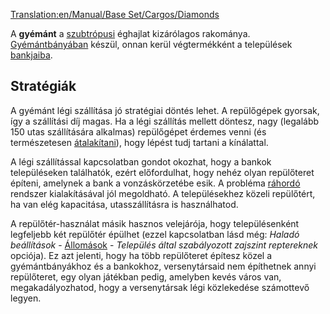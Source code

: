 [[Translation:en/Manual/Base Set/Cargos/Diamonds]]

{{hu/Rakomány|név=Gyémánt
|kép=en/Diamonds.png
|termeli=[[hu/Manual/Base Set/Industries/Gyémántbánya|gyémántbánya]] - kizárólag szubtrópusi éghajlaton
|fogadja=[[hu/Manual/Base Set/Industries/Bank|bank]]
}}

A '''gyémánt''' a [[hu/Manual/Éghajlatok#Szubtrópusi|szubtrópusi]] éghajlat kizárólagos rakománya. [[hu/Manual/Base Set/Industries/Gyémántbánya|Gyémántbányában]] készül, onnan kerül végtermékként a települések [[hu/Manual/Base Set/Industries/Bank|bankjaiba]].

== Stratégiák ==
A gyémánt légi szállítása jó stratégiai döntés lehet. A repülőgépek gyorsak, így a szállítási díj magas. Ha a légi szállítás mellett döntesz, nagy (legalább 150 utas szállítására alkalmas) repülőgépet érdemes venni (és természetesen [[hu/Manual/Járművek átalakítása|átalakítani]]), hogy lépést tudj tartani a kínálattal.

A légi szállítással kapcsolatban gondot okozhat, hogy a bankok településeken találhatók, ezért előfordulhat, hogy nehéz olyan repülőteret építeni, amelynek a bank a vonzáskörzetébe esik.
A probléma [[hu/Ráhordó szolgáltatás|ráhordó]] rendszer kialakításával jól megoldható. A településekhez közeli repülőtért, ha van elég kapacitása, utasszállításra is használhatod. 

A repülőtér-használat másik hasznos velejárója, hogy településenként legfeljebb két repülőtér épülhet (ezzel kapcsolatban lásd még: ''Haladó beállítások'' - [[hu/Haladó beállítások/Állomások#Állomások - Egyéb beállítások|Állomások]] - ''Település által szabályozott zajszint reptereknek'' opciója). Ez azt jelenti, hogy ha több repülőteret építesz közel a gyémántbányákhoz és a bankokhoz, versenytársaid nem építhetnek annyi repülőteret, egy olyan játékban pedig, amelyben kevés város van, megakadályozhatod, hogy a versenytársak légi közlekedése számottevő legyen.

{{hu/Navbox Rakomány}}